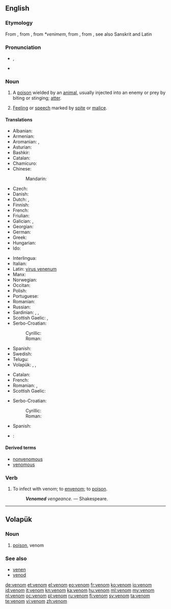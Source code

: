 ==English==

===Etymology===
From {{etyl|xno}}, from {{etyl|fro}} {{term|venim|lang=fro}}, from {{etyl|VL.}} ''*venimem'', from {{etyl|la}} {{term|venenum|lang=la}}, from {{etyl|ine-pro|en}} {{recons|wenes-no-||lust, desire|lang=ine-pro}}, see also Sanskrit {{term|वनति||gain, wish, erotic lust|lang=sa}} and Latin {{term|Venus|lang=la}}

===Pronunciation===
* {{IPA|/ˈvɛnəm/}}, {{X-SAMPA|/"vEn@m/}}
* {{audio|en-us-venom.ogg|Audio (US)}}

===Noun===
{{wikipedia}}
{{en-noun}}

# A [[poison]] wielded by an [[animal]], usually injected into an enemy or prey by biting or stinging; [[atter]].
# {{figuratively}} [[feeling|Feeling]] or [[speech]] marked by [[spite]] or [[malice]].

====Translations====
{{trans-top|poison wielded by animal}}
* Albanian: {{t-|sq|helm}}
* Armenian: {{t-|hy|թույն|tr=t'uyn}}
* Aromanian: {{t+|rup|virin}}, {{t-|rup|fãrmac}}
* Asturian: {{t-|ast|venenu|m}}
* Bashkir: {{tø|ba|ағыу|tr=ağïw|sc=Cyrl}}
* Catalan: {{t+|ca|verí|m}}
* Chamicuro: {{tø|ccc|solima}}
* Chinese:
*: Mandarin: {{t|cmn|毒素}}
* Czech: {{t+|cs|jed|m}}
* Danish: {{t+|da|gift|m}}
* Dutch: {{t+|nl|gif|n}}, {{t-|nl|venijn|n}}
* Finnish: {{t+|fi|myrkky}}
* French: {{t+|fr|venin|m}}
* Friulian: {{tø|fur|velen|m}}
* Galician: {{t-|gl|veleno|m}}, {{t-|gl|pezoña|f}}
* Georgian: {{t-|ka|შხამი|tr=šxami|sc=Geor}}
* German: {{t+|de|Gift|n}}
* Greek: {{t+|el|δηλητήριο|n}}
* Hungarian: {{t+|hu|méreg}}
* Ido: {{t+|io|veneno}}
{{trans-mid}}
* Interlingua: {{t-|ia|veneno}}
* Italian: {{t+|it|veleno|m}}
* Latin: [[virus venenum]]
* Manx: {{t-|gv|nieu}}
* Norwegian: {{t+|no|gift|m}}
* Occitan: {{t+|oc|veren|m}}
* Polish: {{t+|pl|jad|m}}
* Portuguese: {{t+|pt|peçonha|f}}
* Romanian: {{t-|ro|venin|n}}
* Russian: {{t+|ru|яд|tr=jad}}
* Sardinian: {{t-|sc|belenu|m}}, {{t-|sc|benenu|m}}, {{t-|sc|velenu|m}}
* Scottish Gaelic: {{t-|gd|puinnsean|m}}, {{t-|gd|nimh|m}}
* Serbo-Croatian:
*: Cyrillic: {{t-|sh|отров|m}}
*: Roman: {{t-|sh|otrov|m}}
* Spanish: {{t+|es|veneno|m}}
* Swedish: {{t+|sv|gift|c}}
* Telugu: {{t+|te|విషము|tr=vishamu}}
* Volapük: {{t+|vo|venen}}, {{t-|vo|venod}}, {{t-|vo|venom}}
{{trans-bottom}}

{{trans-top|(''figurative'') malice}}
* Catalan: {{t-|ca|malvolença|f}}
* French: {{t+|fr|venin|m}}
* Romanian: {{t-|ro|venin|n}},  {{t-|ro|fiere}}
* Scottish Gaelic: {{t-|gd|nimh|m}}
{{trans-mid}}
* Serbo-Croatian:
*: Cyrillic: {{t-|sh|злоба|f}}
*: Roman: {{t-|sh|zloba|f}}
* Spanish: {{t-|es|malicia|f}}
{{trans-bottom}}

{{checktrans-top}}
* {{ttbc|uk}}: {{t-|uk|отрутa|f}}
{{trans-bottom}}

====Derived terms====
* [[nonvenomous]]
* [[venomous]]

===Verb===
{{en-verb}}

# To infect with venom; to [[envenom]]; to [[poison]].
#: '''''Venomed''' vengeance.'' &mdash; Shakespeare.

----

==Volapük==

===Noun===
{{head|vo|noun}}

# [[poison]], venom

===See also===
* [[venen]]
* [[venod]]

[[de:venom]]
[[et:venom]]
[[el:venom]]
[[eo:venom]]
[[fr:venom]]
[[ko:venom]]
[[io:venom]]
[[id:venom]]
[[it:venom]]
[[kn:venom]]
[[ka:venom]]
[[hu:venom]]
[[ml:venom]]
[[my:venom]]
[[nl:venom]]
[[oc:venom]]
[[pl:venom]]
[[ru:venom]]
[[fi:venom]]
[[sv:venom]]
[[ta:venom]]
[[te:venom]]
[[vi:venom]]
[[zh:venom]]
